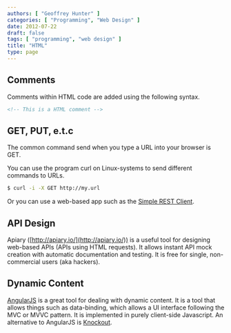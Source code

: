 ```yaml
---
authors: [ "Geoffrey Hunter" ]
categories: [ "Programming", "Web Design" ]
date: 2012-07-22
draft: false
tags: [ "programming", "web design" ]
title: "HTML"
type: page
---
```



## Comments

Comments within HTML code are added using the following syntax.

```html    
<!-- This is a HTML comment -->
```

## GET, PUT, e.t.c

The common command send when you type a URL into your browser is GET.

You can use the program curl on Linux-systems to send different commands to URLs.

```sh    
$ curl -i -X GET http://my.url
```

Or you can use a web-based app such as the [Simple REST Client](https://chrome.google.com/webstore/detail/simple-rest-client/fhjcajmcbmldlhcimfajhfbgofnpcjmb?utm_source=chrome-ntp-icon).

## API Design

Apiary ([http://apiary.io/](http://apiary.io/)) is a useful tool for designing web-based APIs (APIs using HTML requests). It allows instant API mock creation with automatic documentation and testing. It is free for single, non-commercial users (aka hackers).

## Dynamic Content

[AngularJS](http://angularjs.org/) is a great tool for dealing with dynamic content. It is a tool that allows things such as data-binding, which allows a UI interface following the MVC or MVVC pattern. It is implemented in purely client-side Javascript. An alternative to AngularJS is [Knockout](http://knockoutjs.com/).